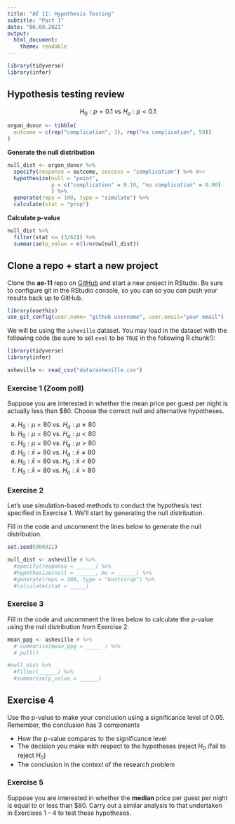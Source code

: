 ```yaml
---
title: "AE 11: Hypothesis Testing"
subtitle: "Part 1"
date: "06.09.2021"
output: 
  html_document:
    theme: readable
---
```


```r
library(tidyverse)
library(infer)
```



## Hypothesis testing review

$$H_0: p = 0.1 \text{ vs }H_a: p < 0.1$$

```r
organ_donor <- tibble(
  outcome = c(rep("complication", 3), rep("no complication", 59))
)
```

**Generate the null distribution**

```r
null_dist <- organ_donor %>%
  specify(response = outcome, success = "complication") %>% #<<
  hypothesize(null = "point", 
              p = c("complication" = 0.10, "no complication" = 0.90) 
              ) %>% 
  generate(reps = 100, type = "simulate") %>% 
  calculate(stat = "prop")
```

**Calculate p-value**

```r
null_dist %>%
  filter(stat <= (3/62)) %>%
  summarise(p_value = n()/nrow(null_dist))
```


## Clone a repo + start a new project

Clone the **ae-11** repo on [GitHub](https://github.com/sta199-summer2021) and start a new project in RStudio. Be sure to configure git in the RStudio console, so you can so you can push your results back up to GitHub.

```r
library(usethis)
use_git_config(user.name= "github username", user.email="your email")
```

We will be using the `asheville` dataset. You may load in the dataset with the
following code (be sure to set `eval` to be `TRUE` in the following R chunk!):

```r
library(tidyverse)
library(infer)
```


```r
asheville <- read_csv("data/asheville.csv")
```

### Exercise 1 (Zoom poll)

Suppose you are interested in whether the mean price per guest per night is actually less than $80. Choose the correct null and alternative hypotheses.

a. $H_0: \mu = 80 \text{ vs. }H_a: \mu \neq 80$
b. $H_0: \mu = 80 \text{ vs. }H_a: \mu < 80$
c. $H_0: \mu = 80 \text{ vs. }H_a: \mu > 80$
d. $H_0: \bar{x} = 80 \text{ vs. }H_a: \bar{x}  \neq 80$
e. $H_0: \bar{x} = 80 \text{ vs. }H_a: \bar{x}  < 80$
f. $H_0: \bar{x} = 80 \text{ vs. }H_a: \bar{x}  > 80$


### Exercise 2

Let's use simulation-based methods to conduct the hypothesis test specified in Exercise 1. We'll start by generating the null distribution. 

Fill in the code and uncomment the lines below to generate the null distribution. 

```r
set.seed(060921)
```


```r
null_dist <- asheville # %>%
  #specify(response = ______) %>%
  #hypothesize(null = ______, mu = ______) %>%
  #generate(reps = 100, type = "bootstrap") %>%
  #calculate(stat = _____)
```

### Exercise 3

Fill in the code and uncomment the lines below to calculate the p-value using the null distribution from Exercise 2.

```r
mean_ppg <- asheville # %>% 
  # summarise(mean_ppg = _____ ) %>%
  # pull()
```

```r
#null_dist %>%
  #filter(______) %>%
  #summarise(p_value = ______)
```

## Exercise 4 

Use the p-value to make your conclusion using a significance level of 0.05. Remember, the conclusion has 3 components 

- How the p-value compares to the significance level 
- The decision you make with respect to the hypotheses (reject $H_0$ /fail to reject $H_0$)
- The conclusion in the context of the research problem 

### Exercise 5

Suppose you are interested in whether the **median** price per guest per night is
equal to or less than $80. Carry out a similar analysis to that
undertaken in Exercises 1 - 4 to test these hypotheses. 
